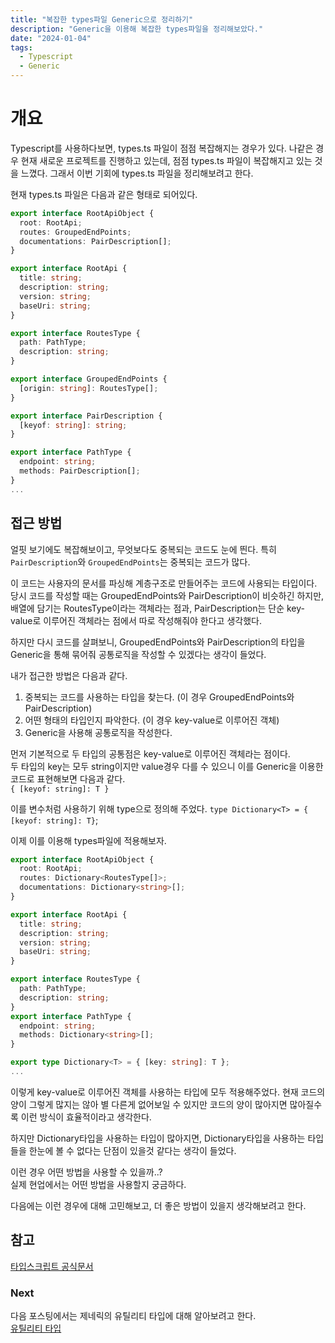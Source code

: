```yaml
---
title: "복잡한 types파일 Generic으로 정리하기"
description: "Generic을 이용해 복잡한 types파일을 정리해보았다."
date: "2024-01-04"
tags:
  - Typescript
  - Generic
---
```


# 개요

Typescript를 사용하다보면, types.ts 파일이 점점 복잡해지는 경우가 있다.
나같은 경우 현재 새로운 프로젝트를 진행하고 있는데, 점점 types.ts 파일이 복잡해지고 있는 것을 느꼈다.
그래서 이번 기회에 types.ts 파일을 정리해보려고 한다.

현재 types.ts 파일은 다음과 같은 형태로 되어있다.

```ts
export interface RootApiObject {
  root: RootApi;
  routes: GroupedEndPoints;
  documentations: PairDescription[];
}

export interface RootApi {
  title: string;
  description: string;
  version: string;
  baseUri: string;
}

export interface RoutesType {
  path: PathType;
  description: string;
}

export interface GroupedEndPoints {
  [origin: string]: RoutesType[];
}

export interface PairDescription {
  [keyof: string]: string;
}

export interface PathType {
  endpoint: string;
  methods: PairDescription[];
}
...
```

## 접근 방법

얼핏 보기에도 복잡해보이고, 무엇보다도 중복되는 코드도 눈에 띈다.
특히 `PairDescription`와 `GroupedEndPoints`는 중복되는 코드가 많다.

이 코드는 사용자의 문서를 파싱해 계층구조로 만들어주는 코드에 사용되는 타입이다.<br/>
당시 코드를 작성할 때는 GroupedEndPoints와 PairDescription이 비슷하긴 하지만, <br/>
배열에 담기는 RoutesType이라는 객체라는 점과, PairDescription는 단순 key-value로 이루어진 객체라는 점에서
따로 작성해줘야 한다고 생각했다.

하지만 다시 코드를 살펴보니, GroupedEndPoints와 PairDescription의 타입을 Generic을 통해 묶어줘 공통로직을 작성할 수 있겠다는 생각이 들었다.

내가 접근한 방법은 다음과 같다.

1. 중복되는 코드를 사용하는 타입을 찾는다. (이 경우 GroupedEndPoints와 PairDescription)
2. 어떤 형태의 타입인지 파악한다. (이 경우 key-value로 이루어진 객체)
3. Generic을 사용해 공통로직을 작성한다.

먼저 기본적으로 두 타입의 공통점은 key-value로 이루어진 객체라는 점이다.<br/>
두 타입의 key는 모두 string이지만 value경우 다를 수 있으니 이를 Generic을 이용한 코드로 표현해보면 다음과 같다. <br/>
`{ [keyof: string]: T }`

이를 변수처럼 사용하기 위해 type으로 정의해 주었다.
`type Dictionary<T> = { [keyof: string]: T}`;

이제 이를 이용해 types파일에 적용해보자.

```ts
export interface RootApiObject {
  root: RootApi;
  routes: Dictionary<RoutesType[]>;
  documentations: Dictionary<string>[];
}

export interface RootApi {
  title: string;
  description: string;
  version: string;
  baseUri: string;
}

export interface RoutesType {
  path: PathType;
  description: string;
}
export interface PathType {
  endpoint: string;
  methods: Dictionary<string>[];
}

export type Dictionary<T> = { [key: string]: T };
...
```

이렇게 key-value로 이루어진 객체를 사용하는 타입에 모두 적용해주었다.
현재 코드의 양이 그렇게 많지는 않아 별 다른게 없어보일 수 있지만 코드의 양이 많아지면 많아질수록 이런 방식이 효율적이라고 생각한다.

하지만 Dictionary타입을 사용하는 타입이 많아지면, Dictionary타입을 사용하는 타입들을 한눈에 볼 수 없다는 단점이 있을것 같다는 생각이 들었다.

이런 경우 어떤 방법을 사용할 수 있을까..? <br/>
실제 현업에서는 어떤 방법을 사용할지 궁금하다.

다음에는 이런 경우에 대해 고민해보고, 더 좋은 방법이 있을지 생각해보려고 한다.

## 참고

[타입스크립트 공식문서](https://www.typescriptlang.org/docs/handbook/2/generics.html)

### Next

다음 포스팅에서는 제네릭의 유틸리티 타입에 대해 알아보려고 한다. <br/>
[유틸리티 타입](https://www.typescriptlang.org/docs/handbook/utility-types.html)
